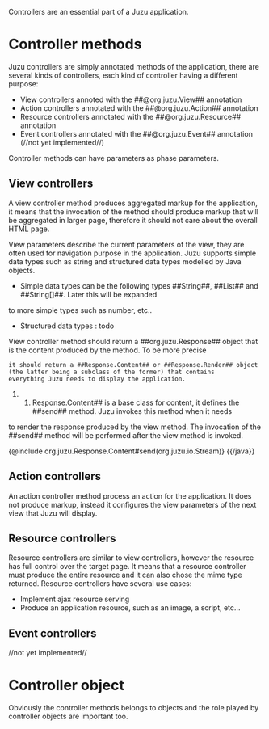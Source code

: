 Controllers are an essential part of a Juzu application.

= Controller methods =

Juzu controllers are simply annotated methods of the application, there are several kinds of controllers,
each kind of controller having a different purpose:

* View controllers annoted with the ##@org.juzu.View## annotation
* Action controllers annotated with the ##@org.juzu.Action## annotation
* Resource controllers annotated with the ##@org.juzu.Resource## annotation
* Event controllers annotated with the ##@org.juzu.Event## annotation (//not yet implemented//)

Controller methods can have parameters as phase parameters.

== View controllers ==

A view controller method produces aggregated markup for the application, it means that the invocation of the method
should produce markup that will be aggregated in larger page, therefore it should not care about the overall HTML
page.

View parameters describe the current parameters of the view, they are often used for navigation purpose in the application.
Juzu supports simple data types such as string and structured data types modelled by Java objects.

* Simple data types can be the following types ##String##, ##List<String>## and ##String[]##. Later this will be expanded
to more simple types such as number, etc..
* Structured data types : todo

View controller method should return a ##org.juzu.Response## object that is the content produced by the method. To be more precise
 it should return a ##Response.Content## or ##Response.Render## object (the latter being a subclass of the former) that contains
 everything Juzu needs to display the application.

##Response.Content## is a base class for content, it defines the ##send## method. Juzu invokes this method when it needs
to render the response produced by the view method. The invocation of the ##send## method will be performed after the view method
is invoked.

{{java}}
{@include org.juzu.Response.Content#send(org.juzu.io.Stream)}
{{/java}}

== Action controllers ==

An action controller method process an action for the application. It does not produce markup, instead it configures
the view parameters of the next view that Juzu will display.

== Resource controllers ==

Resource controllers are similar to view controllers, however the resource has full control over the target page.
It means that a resource controller must produce the entire resource and it can also chose the mime type returned. Resource
controllers have several use cases:

* Implement ajax resource serving
* Produce an application resource, such as an image, a script, etc...

== Event controllers ==

//not yet implemented//

= Controller object =

Obviously the controller methods belongs to
objects and the role played by controller objects are important too.

